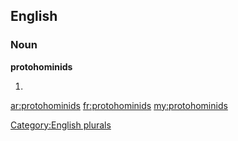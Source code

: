 ==English==

===Noun===
'''protohominids'''

# {{plural of|[[protohominid]]}}

[[Category:English plurals]]

[[ar:protohominids]]
[[fr:protohominids]]
[[my:protohominids]]